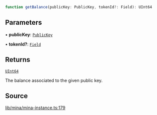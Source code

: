 ```ts
function getBalance(publicKey: PublicKey, tokenId?: Field): UInt64
```

## Parameters

• **publicKey**: [`PublicKey`](../../../classes/PublicKey.mdx)

• **tokenId?**: [`Field`](../../../classes/Field.mdx)

## Returns

[`UInt64`](../../../classes/UInt64.mdx)

The balance associated to the given public key.

## Source

[lib/mina/mina-instance.ts:179](https://github.com/o1-labs/o1js/blob/72b8e2c2b9aaba4b5c12257bdd63dfe2676a3d99/src/lib/mina/mina-instance.ts#L179)
